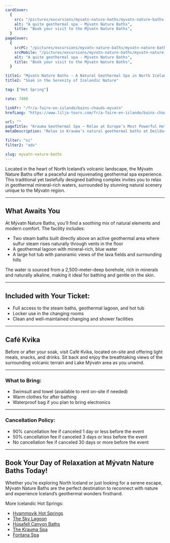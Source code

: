 ```yaml
---
cardCover:
  {
    src: "/pictures/excursions/myvatn-nature-baths/myvatn-nature-baths-card.webp",
    alt: "A quite geothermal spa - Mývatn Nature Baths",
    title: "Book your visit to the Mývatn Nature Baths",
  }
pageCover:
  {
    srcPC: "/pictures/excursions/myvatn-nature-baths/myvatn-nature-baths-header-pc.webp",
    srcMobile: "/pictures/excursions/myvatn-nature-baths/myvatn-nature-baths-header-mobile.webp",
    alt: "A quite geothermal spa - Mývatn Nature Baths",
    title: "Book your visit to the Mývatn Nature Baths",
  }

title1: "Mývatn Nature Baths – A Natural Geothermal Spa in North Iceland"
title2: "Soak in the Serenity of Icelandic Nature"

tag: ["Hot Spring"]

rate: 7400

linkFr: "/fr/a-faire-en-islande/bains-chauds-myvatn"
hrefLang: "https://www.lilja-tours.com/fr/a-faire-en-islande/bains-chauds-myvatn"

url: ""
pageTitle: "Krauma Geothermal Spa – Relax at Europe’s Most Powerful Hot Spring"
metaDescription: "Relax in Krauma’s natural geothermal baths at Deildartunguhver. Enjoy hot pools, steam rooms, and fine dining in Iceland’s stunning West."

filter: "ni"
filter2: "adv"

slug: myvatn-nature-baths
---
```


Located in the heart of North Iceland’s volcanic landscape, the Mývatn Nature Baths offer a peaceful and rejuvenating geothermal spa experience. This traditional yet tastefully designed bathing complex invites you to relax in geothermal mineral-rich waters, surrounded by stunning natural scenery unique to the Mývatn region.

---

## What Awaits You

At Mývatn Nature Baths, you’ll find a soothing mix of natural elements and modern comfort. The facility includes:

- Two steam baths built directly above an active geothermal area where sulfur steam rises naturally through vents in the floor
- A geothermal lagoon with mineral-rich, blue water
- A large hot tub with panoramic views of the lava fields and surrounding hills

The water is sourced from a 2,500-meter-deep borehole, rich in minerals and naturally alkaline, making it ideal for bathing and gentle on the skin.

---

## Included with Your Ticket:

- Full access to the steam baths, geothermal lagoon, and hot tub
- Locker use in the changing rooms
- Clean and well-maintained changing and shower facilities

---

## Café Kvika

Before or after your soak, visit Café Kvika, located on-site and offering light meals, snacks, and drinks. Sit back and enjoy the breathtaking views of the surrounding volcanic terrain and Lake Mývatn area as you unwind.

---

### What to Bring:

- Swimsuit and towel (available to rent on-site if needed)
- Warm clothes for after bathing
- Waterproof bag if you plan to bring electronics

---

### Cancellation Policy:

- 90% cancellation fee if canceled 1 day or less before the event
- 50% cancellation fee if canceled 3 days or less before the event
- No cancellation fee if canceled 30 days or more before the event

---

## Book Your Day of Relaxation at Mývatn Nature Baths Today!

Whether you’re exploring North Iceland or just looking for a serene escape, Mývatn Nature Baths are the perfect destination to reconnect with nature and experience Iceland’s geothermal wonders firsthand.

<script
  type="text/javascript"
  src="https://widgets.bokun.io/assets/javascripts/apps/build/BokunWidgetsLoader.js?bookingChannelUUID=97236c68-b945-4a96-8587-660bdc4c45fd"
  async
></script>

<div
  class="bokunWidget"
  data-src="https://widgets.bokun.io/online-sales/97236c68-b945-4a96-8587-660bdc4c45fd/experience-calendar/28946"
></div>

More Icelandic Hot Springs:

- <a href="/things-to-do-iceland/book-hvammsvik-hot-springs-and-spa/" title="Icelandic Hot Spring">Hvammsvík Hot Springs</a>
- <a href="/things-to-do-iceland/book-sky-lagoon-sky-pass/" title="Icelandic Hot Spring">The Sky Lagoon</a>
- <a href="/things-to-do-iceland/book-husafell-canyon-baths/" title="Icelandic Hot Spring">Húsafell Canyon Baths</a>
- <a href="/things-to-do-iceland/krauma-geothermal-spa/" title="Icelandic Hot Spring">The Krauma Spa</a>
- <a href="/things-to-do-iceland/fontana-geothermal-spa-golden-circle/" title="Icelandic Hot Spring">Fontana Spa</a>

